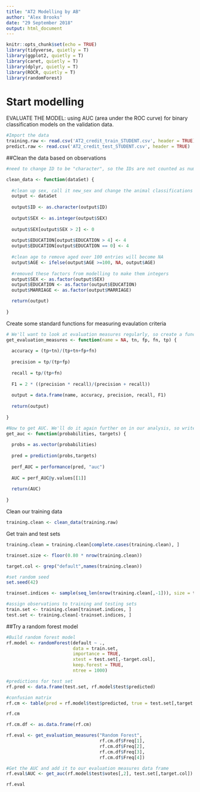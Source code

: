 ```yaml
---
title: "AT2 Modelling by AB"
author: "Alex Brooks"
date: "29 September 2018"
output: html_document
---
```


```r
knitr::opts_chunk$set(echo = TRUE)
library(tidyverse, quietly = T)
library(ggplot2, quietly = T)
library(caret, quietly = T)
library(dplyr, quietly = T)
library(ROCR, quietly = T)
library(randomForest)
```

# Start modelling

EVALUATE THE MODEL: using AUC (area under the ROC curve) for binary classification models on the validation data.

```r
#Import the data
training.raw <- read.csv('AT2_credit_train_STUDENT.csv', header = TRUE)
predict.raw <- read.csv('AT2_credit_test_STUDENT.csv', header = TRUE)
```
##Clean the data based on observations

```r
#need to change ID to be "character", so the IDs are not counted as numbers

clean_data <- function(dataSet) {
  
  #clean up sex, call it new_sex and change the animal classifications to 0
  output <- dataSet
  
  output$ID <- as.character(output$ID)
  
  output$SEX <- as.integer(output$SEX)
  
  output$SEX[output$SEX > 2] <- 0
  
  output$EDUCATION[output$EDUCATION > 4] <- 4
  output$EDUCATION[output$EDUCATION == 0] <- 4
  
  #clean age to remove aged over 100 entries will become NA
  output$AGE <- ifelse(output$AGE >=100, NA, output$AGE)
  
  #removed these factors from modelling to make them integers
  output$SEX <- as.factor(output$SEX)
  output$EDUCATION <- as.factor(output$EDUCATION)
  output$MARRIAGE <- as.factor(output$MARRIAGE)

  return(output)
  
}
```

Create some standard functions for measuring evaulation criteria

```r
# We'll want to look at evaluation measures regularly, so create a function to calculate and return them
get_evaluation_measures <- function(name = NA, tn, fp, fn, tp) {
  
  accuracy = (tp+tn)/(tp+tn+fp+fn)
  
  precision = tp/(tp+fp)
  
  recall = tp/(tp+fn)
  
  F1 = 2 * ((precision * recall)/(precision + recall))
  
  output = data.frame(name, accuracy, precision, recall, F1)
  
  return(output)
  
}
```

```r
#Now to get AUC. We'll do it again further on in our analysis, so write a function
get_auc <- function(probabilities, targets) {
  
  probs = as.vector(probabilities)
  
  pred = prediction(probs,targets)
  
  perf_AUC = performance(pred, "auc")
  
  AUC = perf_AUC@y.values[[1]]
  
  return(AUC)
  
}
```

Clean our training data
```r
training.clean <- clean_data(training.raw)
```

Get train and test sets
```r
training.clean = training.clean[complete.cases(training.clean), ]

trainset.size <- floor(0.80 * nrow(training.clean))

target.col <- grep("default",names(training.clean))

#set random seed 
set.seed(42)

trainset.indices <- sample(seq_len(nrow(training.clean[,-1])), size = trainset.size)

#assign observations to training and testing sets
train.set <- training.clean[trainset.indices, ]
test.set <- training.clean[-trainset.indices, ]

```

##Try a random forest model

```r

#Build random forest model
rf.model <- randomForest(default ~ .,
                         data = train.set,
                         importance = TRUE,
                         xtest = test.set[,-target.col],
                         keep.forest = TRUE,
                         ntree = 1000)

#predictions for test set
rf.pred <- data.frame(test.set, rf.model$test$predicted)

#confusion matrix
rf.cm <- table(pred = rf.model$test$predicted, true = test.set[,target.col])

rf.cm

```


```r

rf.cm.df <- as.data.frame(rf.cm)

rf.eval <- get_evaluation_measures("Random Forest",
                                   rf.cm.df$Freq[1],
                                   rf.cm.df$Freq[2],
                                   rf.cm.df$Freq[3],
                                   rf.cm.df$Freq[4])

#Get the AUC and add it to our evaluation measures data frame
rf.eval$AUC <- get_auc(rf.model$test$votes[,2], test.set[,target.col])

rf.eval

```